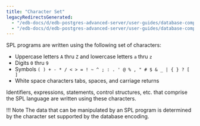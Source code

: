 ```yaml
---
title: "Character Set"
legacyRedirectsGenerated:
  - "/edb-docs/d/edb-postgres-advanced-server/user-guides/database-compatibility-stored-procedural-language-guide/13/character_set.html"
  - "/edb-docs/d/edb-postgres-advanced-server/user-guides/database-compatibility-stored-procedural-language-guide/latest/character_set.html"
---
```


<div id="character_set" class="registered_link"></div>

SPL programs are written using the following set of characters:

-   Uppercase letters `A` thru `Z` and lowercase letters `a` thru `z`
-   Digits `0` thru `9`
-   Symbols `( ) + - * / < > = ! ~ ^ ; : . ' @ % , " # $ & _ | { } ? [ ]`
-   White space characters tabs, spaces, and carriage returns

Identifiers, expressions, statements, control structures, etc. that comprise the SPL language are written using these characters.

!!! Note
    The data that can be manipulated by an SPL program is determined by the character set supported by the database encoding.
